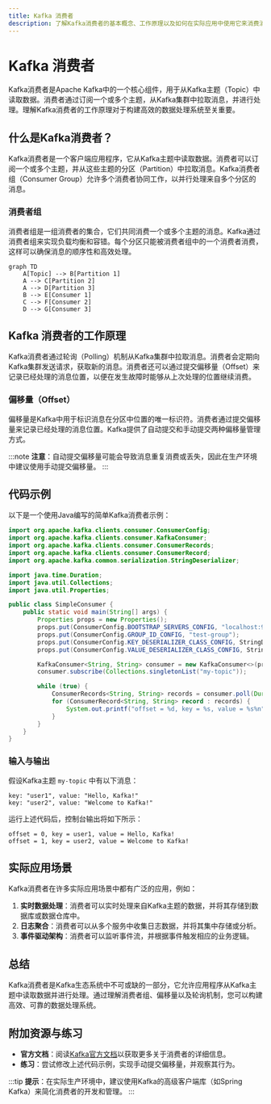 ```yaml
---
title: Kafka 消费者
description: 了解Kafka消费者的基本概念、工作原理以及如何在实际应用中使用它来消费消息。
---
```


# Kafka 消费者

Kafka消费者是Apache Kafka中的一个核心组件，用于从Kafka主题（Topic）中读取数据。消费者通过订阅一个或多个主题，从Kafka集群中拉取消息，并进行处理。理解Kafka消费者的工作原理对于构建高效的数据处理系统至关重要。

## 什么是Kafka消费者？

Kafka消费者是一个客户端应用程序，它从Kafka主题中读取数据。消费者可以订阅一个或多个主题，并从这些主题的分区（Partition）中拉取消息。Kafka消费者组（Consumer Group）允许多个消费者协同工作，以并行处理来自多个分区的消息。

### 消费者组

消费者组是一组消费者的集合，它们共同消费一个或多个主题的消息。Kafka通过消费者组来实现负载均衡和容错。每个分区只能被消费者组中的一个消费者消费，这样可以确保消息的顺序性和高效处理。

```mermaid
graph TD
    A[Topic] --> B[Partition 1]
    A --> C[Partition 2]
    A --> D[Partition 3]
    B --> E[Consumer 1]
    C --> F[Consumer 2]
    D --> G[Consumer 3]
```

## Kafka 消费者的工作原理

Kafka消费者通过轮询（Polling）机制从Kafka集群中拉取消息。消费者会定期向Kafka集群发送请求，获取新的消息。消费者还可以通过提交偏移量（Offset）来记录已经处理的消息位置，以便在发生故障时能够从上次处理的位置继续消费。

### 偏移量（Offset）

偏移量是Kafka中用于标识消息在分区中位置的唯一标识符。消费者通过提交偏移量来记录已经处理的消息位置。Kafka提供了自动提交和手动提交两种偏移量管理方式。

:::note
**注意**：自动提交偏移量可能会导致消息重复消费或丢失，因此在生产环境中建议使用手动提交偏移量。
:::

## 代码示例

以下是一个使用Java编写的简单Kafka消费者示例：

```java
import org.apache.kafka.clients.consumer.ConsumerConfig;
import org.apache.kafka.clients.consumer.KafkaConsumer;
import org.apache.kafka.clients.consumer.ConsumerRecords;
import org.apache.kafka.clients.consumer.ConsumerRecord;
import org.apache.kafka.common.serialization.StringDeserializer;

import java.time.Duration;
import java.util.Collections;
import java.util.Properties;

public class SimpleConsumer {
    public static void main(String[] args) {
        Properties props = new Properties();
        props.put(ConsumerConfig.BOOTSTRAP_SERVERS_CONFIG, "localhost:9092");
        props.put(ConsumerConfig.GROUP_ID_CONFIG, "test-group");
        props.put(ConsumerConfig.KEY_DESERIALIZER_CLASS_CONFIG, StringDeserializer.class.getName());
        props.put(ConsumerConfig.VALUE_DESERIALIZER_CLASS_CONFIG, StringDeserializer.class.getName());

        KafkaConsumer<String, String> consumer = new KafkaConsumer<>(props);
        consumer.subscribe(Collections.singletonList("my-topic"));

        while (true) {
            ConsumerRecords<String, String> records = consumer.poll(Duration.ofMillis(100));
            for (ConsumerRecord<String, String> record : records) {
                System.out.printf("offset = %d, key = %s, value = %s%n", record.offset(), record.key(), record.value());
            }
        }
    }
}
```

### 输入与输出

假设Kafka主题 `my-topic` 中有以下消息：

```
key: "user1", value: "Hello, Kafka!"
key: "user2", value: "Welcome to Kafka!"
```

运行上述代码后，控制台输出将如下所示：

```
offset = 0, key = user1, value = Hello, Kafka!
offset = 1, key = user2, value = Welcome to Kafka!
```

## 实际应用场景

Kafka消费者在许多实际应用场景中都有广泛的应用，例如：

1. **实时数据处理**：消费者可以实时处理来自Kafka主题的数据，并将其存储到数据库或数据仓库中。
2. **日志聚合**：消费者可以从多个服务中收集日志数据，并将其集中存储或分析。
3. **事件驱动架构**：消费者可以监听事件流，并根据事件触发相应的业务逻辑。

## 总结

Kafka消费者是Kafka生态系统中不可或缺的一部分，它允许应用程序从Kafka主题中读取数据并进行处理。通过理解消费者组、偏移量以及轮询机制，您可以构建高效、可靠的数据处理系统。

## 附加资源与练习

- **官方文档**：阅读[Kafka官方文档](https://kafka.apache.org/documentation/)以获取更多关于消费者的详细信息。
- **练习**：尝试修改上述代码示例，实现手动提交偏移量，并观察其行为。

:::tip
**提示**：在实际生产环境中，建议使用Kafka的高级客户端库（如Spring Kafka）来简化消费者的开发和管理。
:::